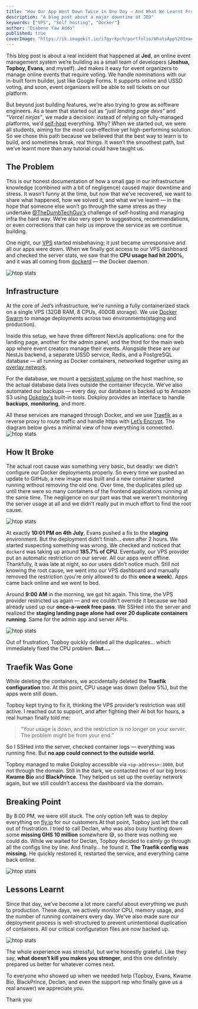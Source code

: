 ```yaml
---
title: "How Our App Went Down Twice in One Day — And What We Learnt From It"
description: "A blog post about a major downtime at JED"
keywords: ["VPS", "Self hosting", "Docker"]
author: "Diabene Yaw Addo"
published: true
coverImage: "https://ik.imagekit.io/i7gyrkpch/portfolio/WhatsApp%20Image%202025-07-16%20at%2020.11.24_8470b145.jpg?updatedAt=1752697802435"
---
```


This blog post is about a real incident that happened at **Jed**, an online event management system we’re building as a small team of developers (**Joshua, Topboy, Evans**, and myself). Jed makes it easy for event organizers to manage online events that require voting. We handle nominations with our in-built form builder, just like Google Forms. It supports online and USSD voting, and soon, event organizers will be able to sell tickets on our platform.

But beyond just building features, we’re also trying to grow as software engineers. As a team that started out as *“just landing page devs”* and *“Vercel ninjas”*, we made a decision: instead of relying on fully-managed platforms, we’d [self-host](https://en.wikipedia.org/wiki/Self-hosting_(web_services)) everything. Why? When we started out, we were all students, aiming for the most cost-effective yet high-performing solution. So we chose this path because we believed that the best way to learn is to build, and sometimes break, real things. It wasn’t the smoothest path, but we’ve learnt more than any tutorial could have taught us.

## The Problem

This is our honest documentation of how a small gap in our infrastructure knowledge (combined with a bit of negligence) caused major downtime and stress. It wasn’t funny at the time, but now that we’ve recovered, we want to share what happened, how we solved it, and what we’ve learnt — in the hope that someone else won’t go through the same stress as they undertake [@TheDumbTechGuy’s](https://x.com/TheDumbTechGuy/status/1945061425631617533) challenge of self-hosting and managing infra the hard way. We’re also very open to suggestions, recommendations, or even corrections that can help us improve the service as we continue building.

One night, our [VPS](https://en.wikipedia.org/wiki/Virtual_private_server) started misbehaving; it just became unresponsive and all our apps were down. When we finally got access to our VPS dashboard and checked the server stats, we saw that the **CPU usage had hit 200%**, and it was all coming from [dockerd](https://docs.docker.com/config/daemon/) — the Docker daemon.

![htop stats](https://ik.imagekit.io/i7gyrkpch/portfolio/WhatsApp%20Image%202025-07-16%20at%2020.13.07_1610bc20.jpg?updatedAt=1752697802121)


## Infrastructure

At the core of Jed’s infrastructure, we’re running a fully containerized stack on a single VPS (32GB RAM, 8 CPUs, 400GB storage). We use [Docker Swarm](https://en.wikipedia.org/wiki/Docker_(software)#Docker_Swarm) to manage deployments across two environments(staging and production).

Inside this setup, we have three different NextJs applications: one for the landing page, another for the admin panel, and the third for the main web app where event creators manage their events. Alongside these are our NestJs backend, a separate USSD service, Redis, and a PostgreSQL database — all running as Docker containers, networked together using an [overlay network](https://en.wikipedia.org/wiki/Overlay_network).

For the database, we mount a [persistent volume](https://docs.docker.com/storage/volumes/) on the host machine, so the actual database data lives outside the container lifecycle. We’ve also automated our backups — every day, our database is backed up to Amazon S3 using [Dokploy's](https://dokploy.com/) built-in tools. Dokploy provides an interface to handle **backups**, **monitoring**, and more.

All these services are managed through Docker, and we use [Traefik](https://en.wikipedia.org/wiki/Traefik) as a reverse proxy to route traffic and handle https with [Let’s Encrypt](https://en.wikipedia.org/wiki/Let%27s_Encrypt). The diagram below gives a minimal view of how everything is connected.
![htop stats](https://ik.imagekit.io/i7gyrkpch/portfolio/hhh.png?updatedAt=1752697802530)

## How It Broke

The actual root cause was something very basic, but deadly: we didn’t configure our Docker deployments properly. So every time we pushed an update to GitHub, a new image was built and a new container started running without removing the old one. Over time, the duplicates piled up until there were so many containers of the frontend applications running at the same time. The negligence on our part was that we weren’t monitoring the server usage at all and we didn’t really put in much effort to find the root cause.

![htop stats](https://ik.imagekit.io/i7gyrkpch/portfolio/test_m4y6Bl9hm?updatedAt=1752697842172)

At exactly **10:01 PM on 4th July**, Evans pushed a fix to the **staging** environment. But the deployment didn’t finish… even after 2 hours. We started suspecting something was wrong. We checked and noticed that `dockerd` was taking up around **185.7% of CPU**. Eventually, our VPS provider put an automatic restriction on our server. All our apps went offline. Thankfully, it was late at night, so our users didn’t notice much. Still not knowing the root cause, we went into our VPS dashboard and manually removed the restriction (you're only allowed to do this **once a week**). Apps came back online and we went to bed.

Around **9:00 AM** in the morning, we got hit again. This time, the VPS provider restricted us again — and we couldn’t override it because we had already used up our **once-a-week free pass**. We SSHed into the server and realized the **staging landing page alone had over 20 duplicate containers running**. Same for the admin app and server APIs.

![htop stats](https://ik.imagekit.io/i7gyrkpch/portfolio/WhatsApp%20Image%202025-07-16%20at%2020.13.08_4adc8db8.jpg?updatedAt=1752697802328)

Out of frustration, Topboy quickly deleted all the duplicates… which immediately fixed the CPU problem. **But....**

## Traefik Was Gone

While deleting the containers, we accidentally deleted the **Traefik configuration** too. At this point, CPU usage was down (below 5%), but the apps were still down.

Topboy kept trying to fix it, thinking the VPS provider’s restriction was still active. I reached out to support, and after fighting their AI bot for hours, a real human finally told me:

> “Your usage is down, and the restriction is no longer on your server. The problem might be from your end.”

So I SSHed into the server, checked container logs — everything was running fine. But **no app could connect to the outside world**.

Topboy managed to make Dokploy accessible via `<ip-address>:3000`, but not through the domain. Still in the dark, we contacted two of our big bros: **Kwame Bio** and **BlackPrince**. They helped us set up the overlay network again, but we still couldn’t access the dashboard via the domain.


## Breaking Point

By 8:00 PM, we were still stuck. The only option left was to deploy everything on [fly.io](https://fly.io) for our customers.At that point, Topboy just left the call out of frustration. I tried to call Declan, who was also busy hunting down some **missing GHS 10 million** somewhere 😅, so there was nothing we could do. While we waited for Declan, Topboy decided to calmly go through all the configs line by line. And finally… he found it. **The Traefik config was missing.** He quickly restored it, restarted the service, and everything came back online.

![htop stats](https://ik.imagekit.io/i7gyrkpch/portfolio/Screenshot%202025-07-16%20210023.png?updatedAt=1752699642709)

## Lessons Learnt

Since that day, we’ve become a lot more careful about everything we push to production. These days, we actively monitor CPU, memory usage, and the number of running containers every day. We've also made sure our deployment process is well-structured to prevent unintentional duplication of containers. All our critical configuration files are now backed up.

![htop stats](https://ik.imagekit.io/i7gyrkpch/portfolio/WhatsApp%20Image%202025-07-16%20at%2021.02.28_2617d857.jpg?updatedAt=1752699771364)


The whole experience was stressful, but we’re honestly grateful. Like they say, **what doesn’t kill you makes you stronger**, and this one definitely prepared us better for whatever comes next.

To everyone who showed up when we needed help (Topboy, Evans, Kwame Bio, BlackPrince, Declan, and even the support rep who finally gave us a real answer) we appreciate you.

Thank you

